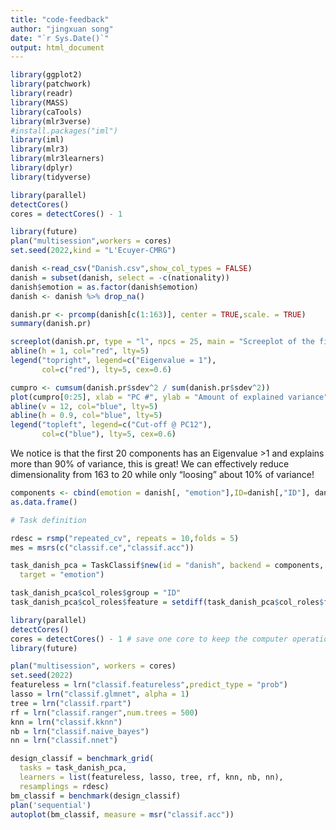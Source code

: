 ```yaml
---
title: "code-feedback"
author: "jingxuan song"
date: "`r Sys.Date()`"
output: html_document
---
```

```r
library(ggplot2)
library(patchwork)
library(readr)
library(MASS)
library(caTools)
library(mlr3verse)
#install.packages("iml")
library(iml)
library(mlr3)
library(mlr3learners)
library(dplyr)
library(tidyverse)
```

```r
library(parallel)
detectCores()
cores = detectCores() - 1
```

```r
library(future)
plan("multisession",workers = cores)
set.seed(2022,kind = "L'Ecuyer-CMRG")
```

```r
danish <-read_csv("Danish.csv",show_col_types = FALSE)
danish = subset(danish, select = -c(nationality))
danish$emotion = as.factor(danish$emotion)
danish <- danish %>% drop_na()
```


```r
danish.pr <- prcomp(danish[c(1:163)], center = TRUE,scale. = TRUE)
summary(danish.pr)
```

```r
screeplot(danish.pr, type = "l", npcs = 25, main = "Screeplot of the first 25 PCs")
abline(h = 1, col="red", lty=5)
legend("topright", legend=c("Eigenvalue = 1"),
       col=c("red"), lty=5, cex=0.6)

cumpro <- cumsum(danish.pr$sdev^2 / sum(danish.pr$sdev^2))
plot(cumpro[0:25], xlab = "PC #", ylab = "Amount of explained variance", main = "Cumulative variance plot")
abline(v = 12, col="blue", lty=5)
abline(h = 0.9, col="blue", lty=5)
legend("topleft", legend=c("Cut-off @ PC12"),
       col=c("blue"), lty=5, cex=0.6)
```
We notice is that the first 20 components has an Eigenvalue >1 and explains more than 90% of variance, this is great! We can effectively reduce dimensionality from 163 to 20 while only “loosing” about 10% of variance!

```r
components <- cbind(emotion = danish[, "emotion"],ID=danish[,"ID"], danish.pr$x[, 1:12]) %>%
as.data.frame()
```

```r
# Task definition

rdesc = rsmp("repeated_cv", repeats = 10,folds = 5)
mes = msrs(c("classif.ce","classif.acc"))

task_danish_pca = TaskClassif$new(id = "danish", backend = components, 
  target = "emotion")

task_danish_pca$col_roles$group = "ID"
task_danish_pca$col_roles$feature = setdiff(task_danish_pca$col_roles$feature, "ID")
```


```r
library(parallel)
detectCores()
cores = detectCores() - 1 # save one core to keep the computer operational
library(future)

plan("multisession", workers = cores)
set.seed(2022)
featureless = lrn("classif.featureless",predict_type = "prob") 
lasso = lrn("classif.glmnet", alpha = 1)
tree = lrn("classif.rpart") 
rf = lrn("classif.ranger",num.trees = 500) 
knn = lrn("classif.kknn") 
nb = lrn("classif.naive_bayes") 
nn = lrn("classif.nnet") 

design_classif = benchmark_grid(
  tasks = task_danish_pca,
  learners = list(featureless, lasso, tree, rf, knn, nb, nn),
  resamplings = rdesc)
bm_classif = benchmark(design_classif)
plan('sequential')
autoplot(bm_classif, measure = msr("classif.acc"))
```
